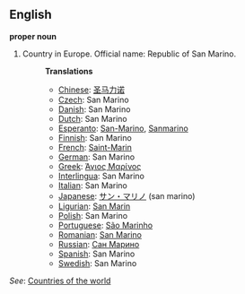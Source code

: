 ==English==

'''proper noun'''

# Country in Europe. Official name: Republic of San Marino.
#:'''Translations'''
#:*[[Chinese]]: [[圣马力诺]]
#:*[[Czech]]: San Marino
#:*[[Danish]]: San Marino
#:*[[Dutch]]: San Marino
#:*[[Esperanto]]: [[San-Marino]], [[Sanmarino]]
#:*[[Finnish]]: San Marino
#:*[[French]]: [[Saint-Marin]]
#:*[[German]]: San Marino
#:*[[Greek]]: [[Άγιος Μαρίνος]]
#:*[[Interlingua]]: San Marino
#:*[[Italian]]: San Marino
#:*[[Japanese]]: [[サン・マリノ]] (san marino)
#:*[[Ligurian]]: [[San Marin]]
#:*[[Polish]]: San Marino
#:*[[Portuguese]]: [[São Marinho]]
#:*[[Romanian]]: [[San Marino]]
#:*[[Russian]]: [[Сан Марино]]
#:*[[Spanish]]: San Marino
#:*[[Swedish]]: San Marino

''See'': [[Countries of the world]]